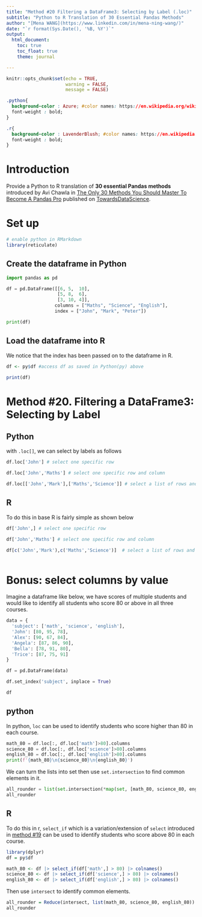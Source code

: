 ```yaml
---
title: "Method #20 Filtering a DataFrame3: Selecting by Label (.loc)"
subtitle: "Python to R Translation of 30 Essential Pandas Methods"
author: "[Mena WANG](https://www.linkedin.com/in/mena-ning-wang/)"
date: "`r format(Sys.Date(), '%B, %Y')`"
output: 
  html_document:
    toc: true
    toc_float: true
    theme: journal

---
```


```r
knitr::opts_chunk$set(echo = TRUE,
                      warning = FALSE,
                      message = FALSE)
```


```css

.python{
  background-color : Azure; #color names: https://en.wikipedia.org/wiki/Web_colors
  font-weight : bold;
}

.r{
  background-color : LavenderBlush; #color names: https://en.wikipedia.org/wiki/Web_colors
  font-weight : bold;
}

```

# Introduction

Provide a Python to R translation of **30 essential Pandas methods** introduced by Avi Chawla in [The Only 30 Methods You Should Master To Become A Pandas Pro](https://towardsdatascience.com/the-only-30-methods-you-should-master-to-become-a-pandas-pro-749795084bb2) published on [TowardsDataScience](https://towardsdatascience.com/).

# Set up

```r
# enable python in RMarkdown
library(reticulate)
```

## Create the dataframe in Python

```python
import pandas as pd

df = pd.DataFrame([[6, 5,  10], 
                   [5, 8,  6], 
                   [3, 10, 4]], 
                  columns = ["Maths", "Science", "English"],
                  index = ["John", "Mark", "Peter"])

print(df)

```

## Load the dataframe into R

We notice that the index has been passed on to the dataframe in R.

```r
df <- py$df #access df as saved in Python(py) above

print(df)
```


# Method #20. Filtering a DataFrame3: Selecting by Label

## Python

with `.loc[]`, we can select by labels as follows

```python
df.loc['John'] # select one specific row

df.loc['John','Maths'] # select one specific row and column

df.loc[['John','Mark'],['Maths','Science']] # select a list of rows and columns
```

## R

To do this in base R is fairly simple as shown below

```r

df['John',] # select one specific row

df['John','Maths'] # select one specific row and column

df[c('John','Mark'),c('Maths','Science')]  # select a list of rows and columns
  
```

# Bonus: select columns by value

Imagine a dataframe like below, we have scores of multiple students and would like to identify all students who score 80 or above in all three courses.

```python

data = {
  'subject': ['math', 'science', 'english'],
  'John': [80, 95, 78],
  'Alex': [90, 67, 84],
  'Angela': [87, 86, 90],
  'Bella': [78, 91, 80],
  'Trice': [87, 75, 91]
}

df = pd.DataFrame(data)

df.set_index('subject', inplace = True)

df

```


## python

In python, `loc` can be used to identify students who score higher than 80 in each course. 

```python

math_80 = df.loc[:, df.loc['math']>80].columns
science_80 = df.loc[:, df.loc['science']>80].columns
english_80 = df.loc[:, df.loc['english']>80].columns
print(f'{math_80}\n{science_80}\n{english_80}')

```

We can turn the lists into set then use `set.intersection` to find common elements in it. 

```python
all_rounder = list(set.intersection(*map(set, [math_80, science_80, english_80])))
all_rounder
```


## R

To do this in r, `select_if` which is a variation/extension of `select` introduced in [method #19](method19-filtering-a-dataframe2-getting-columns.html) can be used to identify students who score above 80 in each course.

```r
library(dplyr)
df = py$df

math_80 <- df |> select_if(df['math',] > 80) |> colnames()
science_80 <- df |> select_if(df['science',] > 80) |> colnames()
english_80 <- df |> select_if(df['english',] > 80) |> colnames()

```

Then use `intersect` to identify common elements.

```r
all_rounder = Reduce(intersect, list(math_80, science_80, english_80))
all_rounder
```

